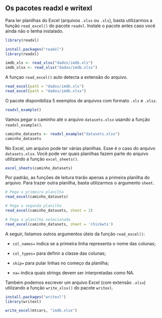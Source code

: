## Os pacotes readxl e writexl {#readxl}

Para ler planilhas do Excel (arquivos `.xlsx` ou `.xls`), basta utilizarmos a função `read_excel()` do pacote `readxl`. Instale o pacote antes caso você ainda não o tenha instalado.

```r
library(readxl)
```


```r
install.packages("readxl")
library(readxl)

imdb_xls <- read_xlsx("dados/imdb.xls")
imdb_xlsx <- read_xlsx("dados/imdb.xlsx")
```

A funçao `read_excel()` auto detecta a extensão do arquivo.

```r
read_excel(path = "dados/imdb.xls")
read_excel(path = "dados/imdb.xlsx")
```

O pacote disponibiliza 5 exemplos de arquivos com formato `.xls` e `.xlsx`.

```r
readxl_example()
```

Vamos pegar o caminho até o arquivo `datasets.xlsx` usando a função `readxl_example()`. 

```r
caminho_datasets <- readxl_example("datasets.xlsx")
caminho_datasets
```

No Excel, um arquivo pode ter várias planilhas. Esse é o caso do arquivo `datasets.xlsx`. Você pode ver quais planilhas fazem parte do arquivo utilizando a função `excel_sheets()`.

```r
excel_sheets(caminho_datasets)
```

Por padrão, as funções de leitura trarão apenas a primeira planilha do arquivo. Para trazer outra planilha, basta utilizarmos o argumento `sheet`.

```r
# Pega a primeira planilha
read_excel(caminho_datasets)

# Pega a segunda planilha
read_excel(caminho_datasets, sheet = 2)

# Pega a planilha selecionada
read_excel(caminho_datasets, sheet = 'chickwts')
```

A seguir, listamos outros argumentos úteis da função `read_excel()`:

- `col_names=` indica se a primeira linha representa o nome das colunas;

- `col_types=` para definir a classe das colunas;

- `skip=` para pular linhas no começo da planilha;

- `na=` indica quais strings devem ser interpretadas como NA.

Também podemos escrever um arquivo Excel (com extensão `.xlsx`) utilizando a função `write_xlsx()` do pacote `writexl`.

```r
install.packages("writexl")
library(writexl)

write_excel(mtcars, "imdb.xlsx")
```

